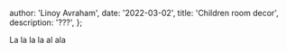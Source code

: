 
  author: 'Linoy Avraham',
  date: '2022-03-02',
  title: 'Children room decor',
  description: '???',
};


La la la la al ala 